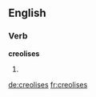 
==English==

===Verb===
'''creolises'''

# {{third-person singular of|creolise}}

[[de:creolises]]
[[fr:creolises]]